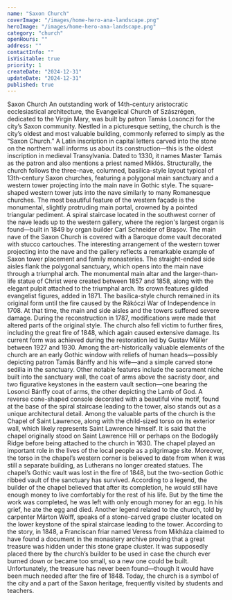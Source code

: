 ```yaml
---
name: "Saxon Church"
coverImage: "/images/home-hero-ana-landscape.png"
heroImage: "/images/home-hero-ana-landscape.png"
category: "church"
openHours: ""
address: ""
contactInfo: ""
isVisitable: true
priority: 1
createDate: "2024-12-31"
updateDate: "2024-12-31"
published: true
---
```


<ContentTitle>
    Saxon Church
</ContentTitle>
<ContentBlockQuote
    quote="According to legend, the builder of the chapel believed that after its completion, he would still have enough money to live comfortably for the rest of his life. But by the time the construction was finished, he was left with only enough to buy an egg. In his sorrow, he ate the egg—and died.">
</ContentBlockQuote>
<ContentTextBlock>
An outstanding work of 14th-century aristocratic ecclesiastical architecture, the Evangelical Church of Szászrégen, dedicated to the Virgin Mary, was built by patron Tamás Losonczi for the city’s Saxon community. Nestled in a picturesque setting, the church is the city’s oldest and most valuable building, commonly referred to simply as the “Saxon Church.” A Latin inscription in capital letters carved into the stone on the northern wall informs us about its construction—this is the oldest inscription in medieval Transylvania. Dated to 1330, it names Master Tamás as the patron and also mentions a priest named Miklós.
</ContentTextBlock>
<ContentTextBlock>
Structurally, the church follows the three-nave, columned, basilica-style layout typical of 13th-century Saxon churches, featuring a polygonal main sanctuary and a western tower projecting into the main nave in Gothic style. The square-shaped western tower juts into the nave similarly to many Romanesque churches. The most beautiful feature of the western façade is the monumental, slightly protruding main portal, crowned by a pointed triangular pediment. A spiral staircase located in the southwest corner of the nave leads up to the western gallery, where the region's largest organ is found—built in 1849 by organ builder Carl Schneider of Brașov.
</ContentTextBlock>
<ContentTextBlock>
The main nave of the Saxon Church is covered with a Baroque dome vault decorated with stucco cartouches. The interesting arrangement of the western tower projecting into the nave and the gallery reflects a remarkable example of Saxon tower placement and family monasteries. The straight-ended side aisles flank the polygonal sanctuary, which opens into the main nave through a triumphal arch. The monumental main altar and the larger-than-life statue of Christ were created between 1857 and 1858, along with the elegant pulpit attached to the triumphal arch. Its crown features gilded evangelist figures, added in 1871.
</ContentTextBlock>
<ContentTextBlock>
The basilica-style church remained in its original form until the fire caused by the Rákóczi War of Independence in 1708. At that time, the main and side aisles and the towers suffered severe damage. During the reconstruction in 1787, modifications were made that altered parts of the original style. The church also fell victim to further fires, including the great fire of 1848, which again caused extensive damage. Its current form was achieved during the restoration led by Gustav Müller between 1927 and 1930.
</ContentTextBlock>
<ContentTextBlock>
Among the art-historically valuable elements of the church are an early Gothic window with reliefs of human heads—possibly depicting patron Tamás Bánffy and his wife—and a simple carved stone sedilia in the sanctuary. Other notable features include the sacrament niche built into the sanctuary wall, the coat of arms above the sacristy door, and two figurative keystones in the eastern vault section—one bearing the Losonci Bánffy coat of arms, the other depicting the Lamb of God. A reverse cone-shaped console decorated with a beautiful vine motif, found at the base of the spiral staircase leading to the tower, also stands out as a unique architectural detail.
</ContentTextBlock>
<ContentTextBlock>
Among the valuable parts of the church is the Chapel of Saint Lawrence, along with the child-sized torso on its exterior wall, which likely represents Saint Lawrence himself. It is said that the chapel originally stood on Saint Lawrence Hill or perhaps on the Bodogály Ridge before being attached to the church in 1630. The chapel played an important role in the lives of the local people as a pilgrimage site. Moreover, the torso in the chapel’s western corner is believed to date from when it was still a separate building, as Lutherans no longer created statues. The chapel’s Gothic vault was lost in the fire of 1848, but the two-section Gothic ribbed vault of the sanctuary has survived.
</ContentTextBlock>
<ContentTextBlock>
According to a legend, the builder of the chapel believed that after its completion, he would still have enough money to live comfortably for the rest of his life. But by the time the work was completed, he was left with only enough money for an egg. In his grief, he ate the egg and died.
</ContentTextBlock>
<ContentTextBlock>
Another legend related to the church, told by carpenter Márton Wolff, speaks of a stone-carved grape cluster located on the lower keystone of the spiral staircase leading to the tower. According to the story, in 1848, a Franciscan friar named Veress from Mikháza claimed to have found a document in the monastery archive proving that a great treasure was hidden under this stone grape cluster. It was supposedly placed there by the church’s builder to be used in case the church ever burned down or became too small, so a new one could be built. Unfortunately, the treasure has never been found—though it would have been much needed after the fire of 1848. Today, the church is a symbol of the city and a part of the Saxon heritage, frequently visited by students and teachers.
</ContentTextBlock>